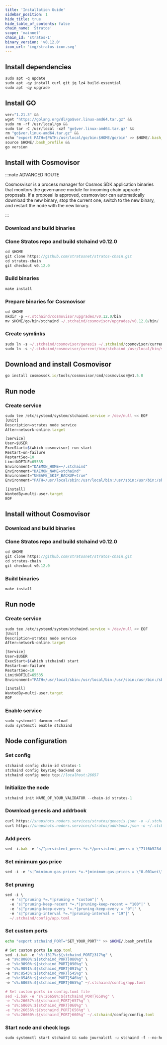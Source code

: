 ```yaml
---
title: 'Installation Guide'
sidebar_position: 1
hide_title: true
hide_table_of_contents: false
chain_name: 'Stratos'
scope: 'mainnet'
chain_id: 'stratos-1'
binary_version: 'v0.12.0'
icon_url: 'img/stratos-icon.svg'
---
```



<PageTitle
  iconUrl="img/stratos-icon.svg"
  title="Stratos Installation Guide"
  chainId="stratos-1"
  version="v0.12.0"
/>

## Install dependencies

```js
sudo apt -q update
sudo apt -qy install curl git jq lz4 build-essential
sudo apt -qy upgrade
```

## Install GO

```js
ver="1.21.3" &&
wget "https://golang.org/dl/go$ver.linux-amd64.tar.gz" &&
sudo rm -rf /usr/local/go &&
sudo tar -C /usr/local -xzf "go$ver.linux-amd64.tar.gz" &&
rm "go$ver.linux-amd64.tar.gz" &&
echo "export PATH=$PATH:/usr/local/go/bin:$HOME/go/bin" >> $HOME/.bash_profile &&
source $HOME/.bash_profile &&
go version
```

## Install with Cosmovisor

:::note ADVANCED ROUTE

Cosmosvisor is a process manager for Cosmos SDK application binaries that monitors the governance module for incoming chain upgrade proposals. If a proposal is approved, cosmosvisor can automatically download the new binary, stop the current one, switch to the new binary, and restart the node with the new binary.

:::

### Download and build binaries

### Clone Stratos repo and build stchaind v0.12.0

```js
cd $HOME
git clone https://github.com/stratosnet/stratos-chain.git
cd stratos-chain
git checkout v0.12.0
```

### Build binaries

```js
make install
```

### Prepare binaries for Cosmovisor

```js
cd $HOME
mkdir -p ~/.stchaind/cosmovisor/upgrades/v0.12.0/bin
mv $HOME/go/bin/stchaind ~/.stchaind/cosmovisor/upgrades/v0.12.0/bin/
```

### Create symlinks

```js
sudo ln -s ~/.stchaind/cosmovisor/genesis ~/.stchaind/cosmovisor/current -f
sudo ln -s ~/.stchaind/cosmovisor/current/bin/stchaind /usr/local/bin/stchaind -f
```

## Download and install Cosmovisor

```js
go install cosmossdk.io/tools/cosmovisor/cmd/cosmovisor@v1.5.0
```

## Run node

### Create service

```js
sudo tee /etc/systemd/system/stchaind.service > /dev/null << EOF
[Unit]
Description=stratos node service
After=network-online.target

[Service]
User=$USER
ExecStart=$(which cosmovisor) run start
Restart=on-failure
RestartSec=10
LimitNOFILE=65535
Environment="DAEMON_HOME=~/.stchaind"
Environment="DAEMON_NAME=stchaind"
Environment="UNSAFE_SKIP_BACKUP=true"
Environment="PATH=/usr/local/sbin:/usr/local/bin:/usr/sbin:/usr/bin:/sbin:/bin:/usr/games:/usr/local/games:/snap/bin:~/.stchaind/cosmovisor/current/bin"

[Install]
WantedBy=multi-user.target
EOF
```

## Install without Cosmovisor

### Download and build binaries

### Clone Stratos repo and build stchaind v0.12.0

```js
cd $HOME
git clone https://github.com/stratosnet/stratos-chain.git
cd stratos-chain
git checkout v0.12.0
```

### Build binaries

```js
make install
```

## Run node

### Create service

```js
sudo tee /etc/systemd/system/stchaind.service > /dev/null << EOF
[Unit]
Description=stratos node service
After=network-online.target

[Service]
User=$USER
ExecStart=$(which stchaind) start
Restart=on-failure
RestartSec=10
LimitNOFILE=65535
Environment="PATH=/usr/local/sbin:/usr/local/bin:/usr/sbin:/usr/bin:/sbin:/bin:/usr/games:/usr/local/games:/snap/bin"

[Install]
WantedBy=multi-user.target
EOF
```

### Enable service

```js
sudo systemctl daemon-reload
sudo systemctl enable stchaind
```

## Node configuration

### Set config

```js
stchaind config chain-id stratos-1
stchaind config keyring-backend os
stchaind config node tcp://localhost:26657
```

### Initialize the node

```js
stchaind init NAME_OF_YOUR_VALIDATOR --chain-id stratos-1
```

### Download genesis and addrbook

```js
curl https://snapshots.noders.services/stratos/genesis.json -o ~/.stchaind/config/genesis.json
curl https://snapshots.noders.services/stratos/addrbook.json -o ~/.stchaind/config/addrbook.json
```

### Add peers

```js
sed -i.bak -e "s/^persistent_peers *=.*/persistent_peers = \"71f6b523df0c5cbb1995a14e7eac46a9befcad37@stratos-rpc.noders.services:21856\"/" ~/.stchaind/config/config.toml
```

### Set minimum gas price

```js
sed -i -e "s|^minimum-gas-prices *=.*|minimum-gas-prices = \"0.001wei\"|" ~/.stchaind/config/app.toml
```

### Set pruning

```js
sed -i \
  -e 's|^pruning *=.*|pruning = "custom"|' \
  -e 's|^pruning-keep-recent *=.*|pruning-keep-recent = "100"|' \
  -e 's|^pruning-keep-every *=.*|pruning-keep-every = "0"|' \
  -e 's|^pruning-interval *=.*|pruning-interval = "19"|' \
  ~/.stchaind/config/app.toml
```

### Set custom ports

```bash
echo "export stchaind_PORT="SET_YOUR_PORT"" >> $HOME/.bash_profile
```

```js
# Set custom ports in app.toml
sed -i.bak -e "s%:1317%:${stchaind_PORT}317%g" \
-e "s%:8080%:${stchaind_PORT}080%g" \
-e "s%:9090%:${stchaind_PORT}090%g" \
-e "s%:9091%:${stchaind_PORT}091%g" \
-e "s%:8545%:${stchaind_PORT}545%g" \
-e "s%:8546%:${stchaind_PORT}546%g" \
-e "s%:6065%:${stchaind_PORT}065%g" ~/.stchaind/config/app.toml

# Set custom ports in config.toml file
sed -i.bak -e "s%:26658%:${stchaind_PORT}658%g" \
-e "s%:26657%:${stchaind_PORT}657%g" \
-e "s%:6060%:${stchaind_PORT}060%g" \
-e "s%:26656%:${stchaind_PORT}656%g" \
-e "s%:26660%:${stchaind_PORT}660%g" ~/.stchaind/config/config.toml
```

### Start node and check logs

```js
sudo systemctl start stchaind && sudo journalctl -u stchaind -f --no-hostname -o cat
```
